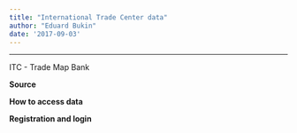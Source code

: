 ```yaml
---
title: "International Trade Center data"
author: "Eduard Bukin"
date: '2017-09-03'
---
```


---

ITC - Trade Map Bank


**Source**

**How to access data**

**Registration and login**